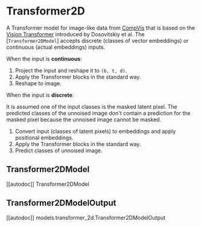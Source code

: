 # Transformer2D

A Transformer model for image-like data from [CompVis](https://huggingface.co/CompVis) that is based on the [Vision Transformer](https://huggingface.co/papers/2010.11929) introduced by Dosovitskiy et al. The [`Transformer2DModel`] accepts discrete (classes of vector embeddings) or continuous (actual embeddings) inputs.

When the input is **continuous**:

1. Project the input and reshape it to `(b, t, d)`.
2. Apply the Transformer blocks in the standard way.
3. Reshape to image.

When the input is **discrete**:

<Tip>

It is assumed one of the input classes is the masked latent pixel. The predicted classes of the unnoised image don't contain a prediction for the masked pixel because the unnoised image cannot be masked.

</Tip>

1. Convert input (classes of latent pixels) to embeddings and apply positional embeddings.
2. Apply the Transformer blocks in the standard way.
3. Predict classes of unnoised image.

## Transformer2DModel

[[autodoc]] Transformer2DModel

## Transformer2DModelOutput

[[autodoc]] models.transformer_2d.Transformer2DModelOutput
